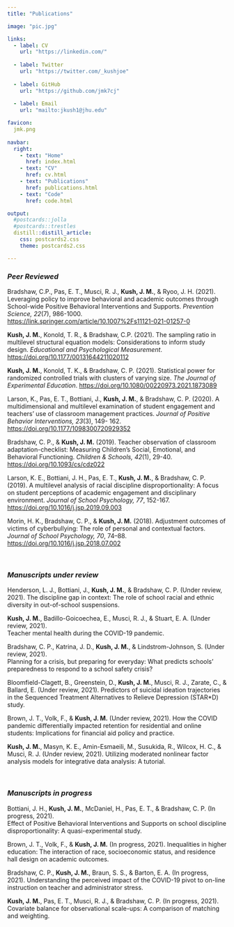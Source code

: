 ```yaml
---
title: "Publications"

image: "pic.jpg"

links:
  - label: CV
    url: "https://linkedin.com/"
    
  - label: Twitter
    url: "https://twitter.com/_kushjoe"
    
  - label: GitHub
    url: "https://github.com/jmk7cj"
    
  - label: Email
    url: "mailto:jkush1@jhu.edu"

favicon: 
  jmk.png
  
navbar:
  right:
    - text: "Home"
      href: index.html
    - text: "CV"
      href: cv.html
    - text: "Publications"
      href: publications.html
    - text: "Code"
      href: code.html

output:
  #postcards::jolla 
  #postcards::trestles 
  distill::distill_article: 
    css: postcards2.css
    theme: postcards2.css

---
```



<!--- "/Users/joekush/Box/JHU Postdoc/summer 2021/job material/fall 2021/KUSH CV october 2021.pdf" -->

<!--- postcards::jolla -->
<!--- postcards::trestles --> 

<!--- library("postcards") -->
<!--- postcards::create_postcard(template = "jolla") -->

<style type="text/css">

body, td {
   font-size: 14px;
}

</style>

 
<!--- ## Publications ---> 

### *Peer Reviewed*

Bradshaw, C.P., Pas, E. T., Musci, R. J., **Kush, J. M.**, & Ryoo, J. H. (2021). 
Leveraging policy to improve behavioral and academic outcomes through School-wide Positive Behavioral Interventions and Supports. 
*Prevention Science, 22*(7), 986-1000. 
[https://link.springer.com/article/10.1007%2Fs11121-021-01257-0](https://link.springer.com/article/10.1007%2Fs11121-021-01257-0){target="_blank"}


**Kush, J. M.**, Konold, T. R., & Bradshaw, C.P. (2021). 
The sampling ratio in multilevel structural equation models: Considerations to inform study design. 
*Educational and Psychological Measurement*. 
[https://doi.org/10.1177/00131644211020112](https://doi.org/10.1177/00131644211020112){target="_blank"}


**Kush, J. M.**, Konold, T. K., & Bradshaw, C. P. (2021). 
Statistical power for randomized 	controlled trials with clusters of varying size. 
*The Journal of Experimental Education*. 
[https://doi.org/10.1080/00220973.2021.1873089](https://doi.org/10.1080/00220973.2021.1873089){target="_blank"}


Larson, K., Pas, E. T., Bottiani, J., **Kush, J. M.**, & Bradshaw, C. P. (2020). 
A multidimensional and multilevel examination of student engagement and teachers’ use of classroom management practices. 
*Journal of Positive Behavior Interventions, 23*(3), 149-	162. 
[https://doi.org/10.1177/1098300720929352](https://doi.org/10.1177/1098300720929352){target="_blank"}


Bradshaw, C. P., & **Kush, J. M.** (2019). 
Teacher observation of classroom adaptation-checklist: Measuring Children’s Social, Emotional, and Behavioral Functioning. 
*Children & Schools, 42*(1), 29-40. 
[https://doi.org/10.1093/cs/cdz022](https://doi.org/10.1093/cs/cdz022){target="_blank"}


Larson, K. E., Bottiani, J. H., Pas, E. T., **Kush, J. M.**, & Bradshaw, C. P. (2019). 
A multilevel analysis of racial discipline disproportionality: A focus on student perceptions of 	academic engagement and disciplinary environment. 
*Journal of School Psychology, 77*, 152-167. 
[https://doi.org/10.1016/j.jsp.2019.09.003](https://doi.org/10.1016/j.jsp.2019.09.003){target="_blank"}


Morin, H. K., Bradshaw, C. P., & **Kush, J. M.** (2018). 
Adjustment outcomes of victims of cyberbullying: The role of personal and contextual factors. 
*Journal of School Psychology, 70*, 74–88. 
[https://doi.org/10.1016/j.jsp.2018.07.002](https://doi.org/10.1016/j.jsp.2018.07.002){target="_blank"}


<br>

### *Manuscripts under review*

Henderson, L. J., Bottiani, J., **Kush, J. M.**, & Bradshaw, C. P. (Under review, 2021). 
The discipline gap in context: The role of school racial and ethnic diversity in out-of-school suspensions. 


**Kush, J. M.**, Badillo-Goicoechea, E., Musci, R. J., & Stuart, E. A. (Under review, 2021). 	
Teacher mental health during the COVID-19 pandemic. 


Bradshaw, C. P., Katrina, J. D., **Kush, J. M.**, & Lindstrom-Johnson, S. (Under review, 2021). 	
Planning for a 	crisis, but preparing for everyday: What predicts schools’ preparedness to 	respond to a school safety crisis? 


Bloomfield-Clagett, B., Greenstein, D., **Kush, J. M.**, Musci, R. J., Zarate, C., & Ballard, E. (Under review, 2021). 
Predictors of suicidal ideation trajectories in the Sequenced Treatment Alternatives to Relieve Depression (STAR*D) study. 


Brown, J. T., Volk, F., & **Kush, J. M.** (Under review, 2021).
How the COVID pandemic 	differentially impacted retention for residential and online students: Implications for financial aid policy and practice. 


**Kush, J. M.**, Masyn, K. E., Amin-Esmaeili, M., Susukida, R., Wilcox, H. C., & Musci, R. J. (Under review, 2021).
Utilizing moderated nonlinear factor analysis models for 	integrative data analysis: A tutorial. 





<br>

### *Manuscripts in progress*

Bottiani, J. H., **Kush, J. M.**, McDaniel, H., Pas, E. T., & Bradshaw, C. P. (In progress, 2021). 	
Effect of Positive Behavioral Interventions and Supports on school discipline disproportionality: A quasi-experimental study.


Brown, J. T., Volk, F., & **Kush, J. M.** (In progress, 2021). 
Inequalities in higher education: The interaction of race, socioeconomic status, and residence hall design on academic outcomes. 

Bradshaw, C. P., **Kush, J. M.**, Braun, S. S., & Barton, E. A. (In progress, 2021). 
Understanding the perceived impact of the COVID-19 pivot to on-line instruction on teacher and 	administrator stress.


**Kush, J. M.**, Pas, E. T., Musci, R. J., & Bradshaw, C. P. (In progress, 2021). 
Covariate balance for observational scale-ups: A comparison of matching and weighting. 



